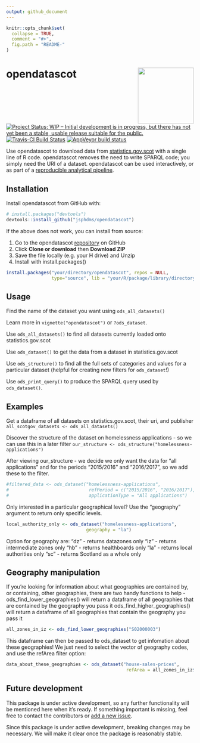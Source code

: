 ```yaml
---
output: github_document
---
```


<!-- README.md is generated from README.Rmd. Please edit that file -->

```r
knitr::opts_chunk$set(
  collapse = TRUE,
  comment = "#>",
  fig.path = "README-"
)
```

# opendatascot <img src = "man/figures/logo.svg" align = "right" height = 150/>

[![Project Status: WIP – Initial development is in progress, but there has not yet been a stable, usable release suitable for the public.](https://www.repostatus.org/badges/latest/wip.svg)](https://www.repostatus.org/#wip) [![Travis-CI Build Status](https://travis-ci.org/jsphdms/opendatascot.svg?branch=master)](https://travis-ci.org/jsphdms/opendatascot) [![AppVeyor build status](https://ci.appveyor.com/api/projects/status/github/jsphdms/opendatascot?branch=master&svg=true)](https://ci.appveyor.com/project/jsphdms/opendatascot)

Use opendatascot to download data from [statistics.gov.scot](http://statistics.gov.scot/home) with a single line of R code. opendatascot removes the need to write SPARQL code; you simply need the URI of a dataset. opendatascot can be used interactively, or as part of a [reproducible analytical pipeline](https://ukgovdatascience.github.io/rap_companion/).

## Installation

Install opendatascot from GitHub with:

``` r
# install.packages("devtools")
devtools::install_github("jsphdms/opendatascot")
```

If the above does not work, you can install from source:

1.  Go to the opendatascot
    [repository](https://github.com/jsphdms/opendatascot) on GitHub
2.  Click **Clone or download** then **Download ZIP**
3.  Save the file locally (e.g. your H drive) and Unzip
4.  Install with install.packages()

<!-- end list -->

``` r
install.packages("your/directory/opendatascot", repos = NULL,
                 type="source", lib = "your/R/package/library/directory")
```

## Usage

Find the name of the dataset you want using `ods_all_datasets()`

Learn more in `vignette("opendatascot")` or `?ods_dataset`.

Use `ods_all_datasets()` to find all datasets currently loaded onto
statistics.gov.scot

Use `ods_dataset()` to get the data from a dataset in
statistics.gov.scot

Use `ods_structure()` to find all the full sets of categories and values
for a particular dataset (helpful for creating new filters for
`ods_dataset`\!)

Use `ods_print_query()` to produce the SPARQL query used by
`ods_dataset()`.

## Examples

Get a dataframe of all datasets on statistics.gov.scot, their uri, and
publisher `all_scotgov_datasets <- ods_all_datasets()`

Discover the structure of the dataset on homelessness applications - so
we can use this in a later filter `our_structure <-
ods_structure("homelessness-applications")`

After viewing our\_structure - we decide we only want the data for “all
applications” and for the periods “2015/2016” and “2016/2017”, so we add
these to the filter.

``` r
#filtered_data <- ods_dataset("homelessness-applications",
#                              refPeriod = c("2015/2016", "2016/2017"),
#                              applicationType = "All applications")
```

Only interested in a particular geographical level? Use the "geography" argument to return only specific levels.

``` r
local_authority_only <- ods_dataset("homelessness-applications",
                              geography = "la")
```

Option for geography are:
"dz" - returns datazones only
"iz" - returns intermediate zones only
"hb" - returns healthboards only
"la" - returns local authorities only
"sc" - returns Scotland as a whole only

Geography manipulation
----------------------

If you're looking for information about what geographies are contained by, or containing, other geographies, there are two handy functions to help -
ods_find_lower_geographies() will return a dataframe of all geographies that are contained by the geography you pass it
ods_find_higher_geographies() will return a dataframe of all geographies that contain the geography you pass it

``` r
all_zones_in_iz <- ods_find_lower_geographies("S02000003")
```

This dataframe can then be passed to ods_dataset to get infomation about these geographies! We just need to select the vector of geography codes, and use the refArea filter option:

``` r
data_about_these_geographies <- ods_dataset("house-sales-prices",
                                             refArea = all_zones_in_iz$geography)
```

## Future development


This package is under active development, so any further functionality
will be mentioned here when it’s ready. If something important is
missing, feel free to contact the contributors or [add a new
issue](https://github.com/jsphdms/opendatascot/issues).

Since this package is under active development, breaking changes may be
necessary. We will make it clear once the package is reasonably stable.
